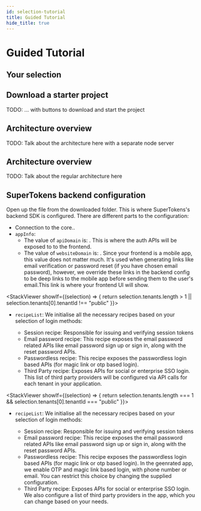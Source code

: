 ```yaml
---
id: selection-tutorial
title: Guided Tutorial
hide_title: true
---
```



# Guided Tutorial

## Your selection

<DisplaySelection />

## Download a starter project

TODO: ... with buttons to download and start the project

<Architecture isWithSeparateNodeAuthServer={true}>

## Architecture overview

TODO: Talk about the architecture here with a separate node server

<FolderStructureSeparateNodeServer />

</Architecture>

<Architecture isWithSeparateNodeAuthServer={false}>

## Architecture overview

TODO: Talk about the regular architecture here

<FolderStructureNoSeparateNodeServer />

</Architecture>

## SuperTokens backend configuration

Open up the file <RenderBackendConfigPath /> from the downloaded folder. This is where SuperTokens's backend SDK is configured. There are different parts to the configuration:

- Connection to the core..
- `appInfo`:
    - The value of `apiDomain` is: <RenderAPIDomain />. This is where the auth APIs will be exposed to to the frontend.
    - The value of `websiteDomain` is: <RenderWebsiteDomain />. <IsMobileFrontend>Since your frontend is a mobile app, this value does not matter much. It's used when generating links like email verification or password reset (if you have chosen email password), however, we override these links in the backend config to be deep links to the mobile app before sending them to the user's email.</IsMobileFrontend><IsWebFrontend>This link is where your frontend UI will show.</IsWebFrontend>

<StackViewer 
showIf={(selection) => {
    return selection.tenants.length > 1 || selection.tenants[0].tenantId !== "public"
}}>

<ul>
<li>

`recipeList`: We initialise all the necessary recipes based on your selection of login methods:

<ul>
<li>Session recipe: Responsible for issuing and verifying session tokens</li>
<IsRecipeInit recipe="emailpassword"><li> Email password recipe: This recipe exposes the email password related APIs like email password sign up or sign in, along with the reset password APIs.</li></IsRecipeInit>
<IsRecipeInit recipe="passwordless"><li> Passwordless recipe: This recipe exposes the passwordless login based APIs (for magic link or otp based login).</li></IsRecipeInit>
<IsRecipeInit recipe="thirdparty"><li> Third Party recipe: Exposes APIs for social or enterprise SSO login. This list of third party providers will be configured via API calls for each tenant in your application.</li></IsRecipeInit>
</ul>
</li>
</ul>

</StackViewer>

<StackViewer 
showIf={(selection) => {
    return selection.tenants.length === 1 && selection.tenants[0].tenantId === "public"
}}>

<ul>
<li>

`recipeList`: We initialise all the necessary recipes based on your selection of login methods:

<ul>
<li>Session recipe: Responsible for issuing and verifying session tokens</li>
<IsRecipeInit recipe="emailpassword"><li> Email password recipe: This recipe exposes the email password related APIs like email password sign up or sign in, along with the reset password APIs.</li></IsRecipeInit>
<IsRecipeInit recipe="passwordless"><li> Passwordless recipe: This recipe exposes the passwordless login based APIs (for magic link or otp based login). In the geenrated app, we enable OTP and magic link based login, with phone number or email. You can restrict this choice by changing the supplied configuration.</li></IsRecipeInit>
<IsRecipeInit recipe="thirdparty"><li> Third Party recipe: Exposes APIs for social or enterprise SSO login. We also configure a list of third party providers in the app, which you can change based on your needs.</li></IsRecipeInit>
</ul>
</li>
</ul>

</StackViewer>